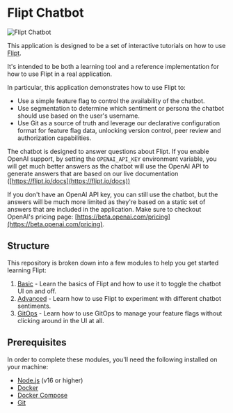 # Flipt Chatbot

![Flipt Chatbot](/images/chatbot.png)

This application is designed to be a set of interactive tutorials on how to use [Flipt](https://www.flipt.io).

It's intended to be both a learning tool and a reference implementation for how to use Flipt in a real application.

In particular, this application demonstrates how to use Flipt to:

- Use a simple feature flag to control the availability of the chatbot.
- Use segmentation to determine which sentiment or persona the chatbot should use based on the user's username.
- Use Git as a source of truth and leverage our declarative configuration format for feature flag data, unlocking version control, peer review and authorization capabilities.

The chatbot is designed to answer questions about Flipt. If you enable OpenAI support, by setting the `OPENAI_API_KEY` environment variable, you will get much better answers as the chatbot will use the OpenAI API to generate answers that are based on our live documentation ([https://flipt.io/docs](https://flipt.io/docs))

If you don't have an OpenAI API key, you can still use the chatbot, but the answers will be much more limited as they're based on a static set of answers that are included in the application. Make sure to checkout OpenAI's pricing page: [https://beta.openai.com/pricing](https://beta.openai.com/pricing).

## Structure

This repository is broken down into a few modules to help you get started learning Flipt:

1. [Basic](/basic) - Learn the basics of Flipt and how to use it to toggle the chatbot UI on and off.
2. [Advanced](/advanced) - Learn how to use Flipt to experiment with different chatbot sentiments.
3. [GitOps](/gitops) - Learn how to use GitOps to manage your feature flags without clicking around in the UI at all.

## Prerequisites

In order to complete these modules, you'll need the following installed on your machine:

- [Node.js](https://nodejs.org/en/download/) (v16 or higher)
- [Docker](https://docs.docker.com/get-docker/)
- [Docker Compose](https://docs.docker.com/compose/install/)
- [Git](https://git-scm.com/)
